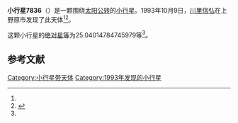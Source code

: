{{Infobox planet
| bgcolour = #FFFFC0
| name = 7836
| symbol = 
| image = 
| caption = 
| discovery = yes
| discovery_ref = 
| discoverer = [[川里信弘|川里信弘]]
| discovery_site = [[上野原市|上野原市]] 
| discovered = 1993年10月9日
| designations = yes
| mp_name = 
| named_after = 
| alt_names = 1993 TG/ 1943 GJ / 1987 SQ19 / 1991 HT / 1996 HZ
| mp_category = [[主带小行星|主带小行星]]
| orbit_ref = <ref name="a">[http://ssd.jpl.nasa.gov/sbdb.cgi?sstr=7836 7836] {{Wayback|url=http://ssd.jpl.nasa.gov/sbdb.cgi?sstr=7836 |date=20210901100812 }}，小行星數據庫瀏覽器（JPL Small-Body Database Browser）－[[美国国家航空航天局|美国国家航空航天局]]喷气推进实验室</ref>
| epoch = 2456400.5 (2013年4月18日更新)
| aphelion = {{convert|3.592513839538663|AU|km|3|abbr=on|lk=out}}
| perihelion = {{convert|2.493579938571639|AU|km|3|abbr=on}}
| semimajor = {{convert|3.043046889055151|AU|km|3|abbr=on}}
| eccentricity = 0.180564733
| period = 1938.92671 [[日|日]]<br />5.31[[儒略年|儒略年]]
| avg_speed = 
| inclination = 9.524002253660633
| asc_node = 198.3432479535955
| mean_anomaly = 
| arg_peri = 25.04014784745979
| satellites = 
| physical_characteristics = yes
| dimensions = 
| mass = 
| density = 
| surface_grav = 
| escape_velocity = 
| sidereal_day = 
| axial_tilt = 
| pole_ecliptic_lat = 
| pole_ecliptic_lon = 
| albedo = 
| temperatures= 
| temp_name1 = 
| mean_temp_1 = 
| max_temp_1 = 
| temp_name2 = 
| max_temp_2 = 
| spectral_type = 
| abs_magnitude = 25.04014784745979
}}

'''小行星7836'''（{{lang-en|7836}}）是一颗围绕[[太阳|太阳]][[公转|公转]]的[[小行星|小行星]]。1993年10月9日，[[川里信弘|川里信弘]]在上野原市发现了此天体<ref name="a" /><ref>{{cite news|title=小行星列表|url=http://cfa-www.harvard.edu/iau/lists/NumberedMPs.txt|accessdate=2013-07-08|newspaper=哈佛大学|archive-date=2008-05-17|archive-url=https://web.archive.org/web/20080517010638/http://cfa-www.harvard.edu/iau/lists/NumberedMPs.txt|dead-url=no}}</ref>。

这颗小行星的[[绝对星等|绝对星等]]为25.04014784745979等<ref name="a" />。

==参考文献==
{{reflist}}
{{Minor Planet Number|[[小行星7835|小行星7835]]|[[小行星7837|小行星7837]]}}

{{小天体}}

[[Category:小行星带天体|Category:小行星带天体]]
[[Category:1993年发现的小行星|Category:1993年发现的小行星]]

{{asteroid-stub}}